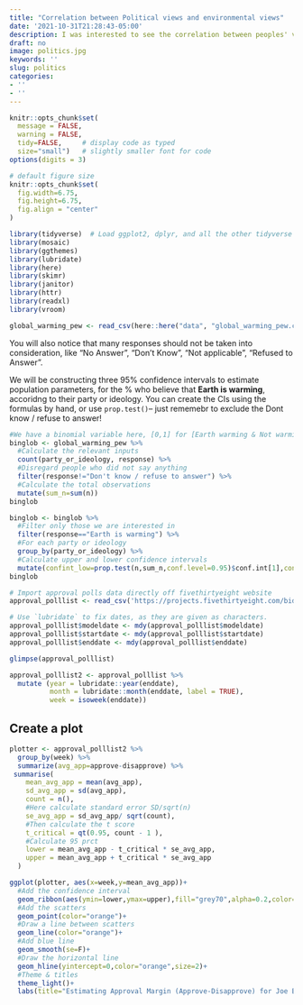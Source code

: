 ```yaml
---
title: "Correlation between Political views and environmental views"
date: '2021-10-31T21:28:43-05:00'
description: I was interested to see the correlation between peoples' views on politics and their views on climate change. The analysis carried out helped me understand this further.
draft: no
image: politics.jpg
keywords: ''
slug: politics
categories:
- ''
- ''
---
```

```r
knitr::opts_chunk$set(
  message = FALSE, 
  warning = FALSE, 
  tidy=FALSE,     # display code as typed
  size="small")   # slightly smaller font for code
options(digits = 3)

# default figure size
knitr::opts_chunk$set(
  fig.width=6.75, 
  fig.height=6.75,
  fig.align = "center"
)
```


```r
library(tidyverse)  # Load ggplot2, dplyr, and all the other tidyverse packages
library(mosaic)
library(ggthemes)
library(lubridate)
library(here)
library(skimr)
library(janitor)
library(httr)
library(readxl)
library(vroom)
```

```r
global_warming_pew <- read_csv(here::here("data", "global_warming_pew.csv"))
```

You will also notice that many responses should not be taken into consideration, like "No Answer", "Don't Know", "Not applicable", "Refused to Answer".

We will be constructing three 95% confidence intervals to estimate population parameters, for the % who believe that **Earth is warming**, accoridng to their party or ideology. You can create the CIs using the formulas by hand, or use `prop.test()`-- just rememebr to exclude the Dont know / refuse to answer!

```r
#We have a binomial variable here, [0,1] for [Earth warming & Not warming]
binglob <- global_warming_pew %>% 
  #Calculate the relevant inputs
  count(party_or_ideology, response) %>% 
  #Disregard people who did not say anything
  filter(response!="Don't know / refuse to answer") %>% 
  #Calculate the total observations
  mutate(sum_n=sum(n))
binglob
```

```r
binglob <- binglob %>% 
  #Filter only those we are interested in
  filter(response=="Earth is warming") %>% 
  #For each party or ideology
  group_by(party_or_ideology) %>% 
  #Calculate upper and lower confidence intervals
  mutate(confint_low=prop.test(n,sum_n,conf.level=0.95)$conf.int[1],confint_upp=prop.test(n,sum_n,conf.level=0.95)$conf.int[2])
binglob
```
```r

# Import approval polls data directly off fivethirtyeight website
approval_polllist <- read_csv('https://projects.fivethirtyeight.com/biden-approval-data/approval_polllist.csv')

# Use `lubridate` to fix dates, as they are given as characters.
approval_polllist$modeldate <- mdy(approval_polllist$modeldate)
approval_polllist$startdate <- mdy(approval_polllist$startdate)
approval_polllist$enddate <- mdy(approval_polllist$enddate)

glimpse(approval_polllist)

```


```r

approval_polllist2 <- approval_polllist %>% 
  mutate (year = lubridate::year(enddate),
          month = lubridate::month(enddate, label = TRUE),
          week = isoweek(enddate))
```
## Create a plot

```r

plotter <- approval_polllist2 %>% 
  group_by(week) %>% 
  summarize(avg_app=approve-disapprove) %>% 
 summarise(
    mean_avg_app = mean(avg_app),
    sd_avg_app = sd(avg_app),
    count = n(),
    #Here calculate standard error SD/sqrt(n)
    se_avg_app = sd_avg_app/ sqrt(count),
    #Then calculate the t score
    t_critical = qt(0.95, count - 1 ),
    #Calculate 95 prct
    lower = mean_avg_app - t_critical * se_avg_app,
    upper = mean_avg_app + t_critical * se_avg_app
  ) 
```
```r

ggplot(plotter, aes(x=week,y=mean_avg_app))+
  #Add the confidence interval
  geom_ribbon(aes(ymin=lower,ymax=upper),fill="grey70",alpha=0.2,color="orange")+
  #Add the scatters
  geom_point(color="orange")+
  #Draw a line between scatters
  geom_line(color="orange")+
  #Add blue line
  geom_smooth(se=F)+
  #Draw the horizontal line
  geom_hline(yintercept=0,color="orange",size=2)+
  #Theme & titles
  theme_light()+
  labs(title="Estimating Approval Margin (Approve-Disapprove) for Joe Biden", subtitle="Weekly Average of All Polls",y="Average Approval Margin (Approve-Disapprove)",x="Week of the Year")

```





